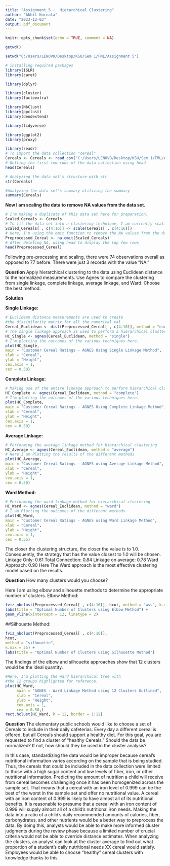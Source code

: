 ---
title: "Assignment 5 -  Hierarchical Clustering"
author: "Akhil Kornala"
date: "2023-12-03"
output: pdf_document
---

```{r setup, include=TRUE}
knitr::opts_chunk$set(echo = TRUE, comment = NA)
```

```{r}
getwd()
```
```{r}
setwd("C:/Users/LENOVO/Desktop/KSU/Sem 1/FML/Assignment 5")
```

```{r}
# installing required packages
library(ISLR)
library(caret)
```

```{r}
library(dplyr)
```

```{r}
library(cluster)
library(factoextra)
```

```{r}
library(NbClust)
library(ppclust)
library(dendextend)
```

```{r}
library(tidyverse)
```

```{r}
library(ggplot2)
library(proxy)
```

```{r}
library(readr)
# To import the data collection "cereal"
Cereals <- Cereals <- read_csv("C:/Users/LENOVO/Desktop/KSU/Sem 1/FML/Assignment 5/Cereals.csv")
# Getting the first few rows of the data collection using head
head(Cereals)
```

```{r}
# Analyzing the data set's structure with str
str(Cereals)
```

```{r}
#Analyzing the data set's summary utilizing the summary
summary(Cereals)
```


**Now I am scaling the data to remove NA values from the data set.**
```{r}
# I'm making a duplicate of this data set here for preparation.
Scaled_Cereals <- Cereals
# To fit the data set into a clustering technique, I am currently scaling it.
Scaled_Cereals[ , c(4:16)] <- scale(Cereals[ , c(4:16)])
# Here, I'm using the omit function to remove the NA values from the data set.
Preprocessed_Cereal <- na.omit(Scaled_Cereals)
# After deleting NA, using head to display the top few rows
head(Preprocessed_Cereal)
```

Following pre-processing and scaling, there were 74 observations overall as opposed to 77 before. There were just 3 records with the value "NA."


**Question** 
Apply hierarchical clustering to the data using Euclidean distance to the normalized measurements. 
Use Agnes to compare the clustering from single linkage, complete linkage, average linkage, and Ward. Choose the best method.

**Solution**

**Single Linkage:**
```{r}
# Euclidean distance measurements are used to create 
#the dissimilarity matrix for all the numerical val
Cereal_Euclidean <- dist(Preprocessed_Cereal[ , c(4:16)], method = "euclidean")
# The single linkage approach is used to perform a hierarchical clustering.
HC_Single <- agnes(Cereal_Euclidean, method = "single")
# I'm plotting the outcomes of the various techniques here.
plot(HC_Single,
main = "Customer Cereal Ratings - AGNES Using Single Linkage Method",
xlab = "Cereal",
ylab = "Height",
cex.axis = 1,
cex = 0.50)
```

**Complete Linkage:**
```{r}
# Making use of the entire linkage approach to perform hierarchical clustering
HC_Complete <- agnes(Cereal_Euclidean, method = "complete")
# I'm plotting the outcomes of the various techniques here.
plot(HC_Complete,
main = "Customer Cereal Ratings - AGNES Using Complete Linkage Method",
xlab = "Cereal",
ylab = "Height",
cex.axis = 1,
cex = 0.50)
```

**Average Linkage:**
```{r}
# Performing the average linkage method for hierarchical clustering
HC_Average <- agnes(Cereal_Euclidean, method = "average")
# Here I am Plotting the results of the different methods
plot(HC_Average,
main = "Customer Cereal Ratings - AGNES using Average Linkage Method",
xlab = "Cereal",
ylab = "Height",
cex.axis = 1,
cex = 0.50)
```

**Ward Method:**
```{r}
# Performing the ward linkage method for hierarchical clustering
HC_Ward <- agnes(Cereal_Euclidean, method = "ward")
# I am Plotting the outcomes of the different methods
plot(HC_Ward,
main = "Customer Cereal Ratings - AGNES using Ward Linkage Method",
xlab = "Cereal",
ylab = "Height",
cex.axis = 1,
cex = 0.55)
```

The closer the clustering structure, the closer the value is to 1.0. Consequently, the strategy that has the value closest to 1.0 will be chosen. Linkage Only: 0.61 Total Connection: 0.84 Linkage on average: 0.78
Ward Approach: 0.90 Here The Ward approach is the most effective clustering model based on the results.


**Question** How many clusters would you choose?

Here I am using elbow and silhouette methods to determine the
appropriate number of clusters.
Elbow Method:
```{r}
fviz_nbclust(Preprocessed_Cereal[ , c(4:16)], hcut, method = "wss", k.max = 25) +
labs(title = "Optimal Number of Clusters using Elbow Method") +
geom_vline(xintercept = 12, linetype = 2)
```


##Silhouette Method:
```{r}
fviz_nbclust(Preprocessed_Cereal[ , c(4:16)],
hcut,
method = "silhouette",
k.max = 25) +
labs(title = "Optimal Number of Clusters using Silhouette Method")
```

The findings of the elbow and silhouette approaches show that 12 clusters would be the ideal quantity.
```{r}
#Here, I'm plotting the Ward hierarchical tree with 
#the 12 groups highlighted for reference.
plot(HC_Ward, 
     main = "AGNES - Ward Linkage Method using 12 Clusters Outlined",
     xlab = "Cereal",
     ylab = "Height",
     cex.axis = 1, 
     cex = 0.50,)
rect.hclust(HC_Ward, k = 12, border = 1:12)
```

**Question** The elementary public schools would like to choose a set of Cereals to include
in their daily cafeterias. Every day a different cereal is offered, but all Cereals
should support a healthy diet. For this goal, you are requested to find a cluster
of “healthy Cereals.” Should the data be normalized? If not, how should they be
used in the cluster analysis?

In this case, standardizing the data would be improper because cereal's nutritional information varies according on the sample that is being studied. Thus, the cereals that could be included in the data collection were limited to those with a high sugar content and low levels of fiber, iron, or other nutritional information. Predicting the amount of nutrition a child will receive from cereal becomes challenging once it has been homogenized across the sample set. That means that a cereal with an iron level of 0.999 can be the best of the worst in the sample set and offer no nutritional value. A cereal with an iron content of 0.999 is likely to have almost all of its nutritional benefits. It is reasonable to presume that a cereal with an iron content of 0.999 will supply almost all of a child's nutritional iron needs. Making the data into a ratio of a child's daily recommended amounts of calories, fiber, carbohydrates, and other nutrients would be a better way to preprocess the data. By doing this, analysts would be able to make more informed cluster judgments during the review phase because a limited number of crucial criteria would not be able to override distance estimates. When analyzing the clusters, an analyst can look at the cluster average to find out what proportion of a student's daily nutritional needs XX cereal would satisfy. Employees would be able to choose "healthy" cereal clusters with knowledge thanks to this.




